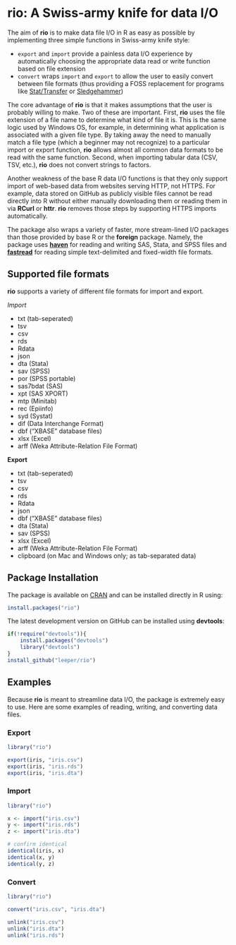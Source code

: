 # rio: A Swiss-army knife for data I/O #

The aim of **rio** is to make data file I/O in R as easy as possible by implementing three simple functions in Swiss-army knife style:

 - `export` and `import` provide a painless data I/O experience by automatically choosing the appropriate data read or write function based on file extension
 - `convert` wraps `import` and `export` to allow the user to easily convert between file formats (thus providing a FOSS replacement for programs like [Stat/Transfer](https://www.stattransfer.com/) or [Sledgehammer](http://www.openmetadata.org/site/?page_id=1089))

The core advantage of **rio** is that it makes assumptions that the user is probably willing to make. Two of these are important. First, **rio** uses the file extension of a file name to determine what kind of file it is. This is the same logic used by Windows OS, for example, in determining what application is associated with a given file type. By taking away the need to manually match a file type (which a beginner may not recognize) to a particular import or export function, **rio** allows almost all common data formats to be read with the same function. Second, when importing tabular data (CSV, TSV, etc.), **rio** does not convert strings to factors.
 
Another weakness of the base R data I/O functions is that they only support import of web-based data from websites serving HTTP, not HTTPS. For example, data stored on GitHub as publicly visible files cannot be read directly into R without either manually downloading them or reading them in via **RCurl** or **httr**. **rio** removes those steps by supporting HTTPS imports automatically.
 
The package also wraps a variety of faster, more stream-lined I/O packages than those provided by base R or the **foreign** package. Namely, the package uses [**haven**](https://github.com/hadley/haven) for reading and writing SAS, Stata, and SPSS files and [**fastread**](https://github.com/hadley/fastread) for reading simple text-delimited and fixed-width file formats.

## Supported file formats ##

**rio** supports a variety of different file formats for import and export.

*Import*

* txt (tab-seperated)
* tsv
* csv
* rds
* Rdata
* json
* dta (Stata)
* sav (SPSS)
* por (SPSS portable)
* sas7bdat (SAS)
* xpt (SAS XPORT)
* mtp (Minitab)
* rec (Epiinfo)
* syd (Systat)
* dif (Data Interchange Format)
* dbf ("XBASE" database files)
* xlsx (Excel)
* arff (Weka Attribute-Relation File Format)

**Export**

* txt (tab-seperated)
* tsv
* csv
* rds
* Rdata
* json
* dbf ("XBASE" database files)
* dta (Stata)
* sav (SPSS)
* xlsx (Excel)
* arff (Weka Attribute-Relation File Format)
* clipboard (on Mac and Windows only; as tab-separated data)


## Package Installation ##

The package is available on [CRAN](http://cran.r-project.org/web/packages/rio/) and can be installed directly in R using:

```R
install.packages("rio")
```

The latest development version on GitHub can be installed using **devtools**:

```R
if(!require("devtools")){
    install.packages("devtools")
    library("devtools")
}
install_github("leeper/rio")
```

## Examples ##

Because **rio** is meant to streamline data I/O, the package is extremely easy to use. Here are some examples of reading, writing, and converting data files.

### Export ###

```r
library("rio")

export(iris, "iris.csv")
export(iris, "iris.rds")
export(iris, "iris.dta")
```

### Import ###

```r
library("rio")

x <- import("iris.csv")
y <- import("iris.rds")
z <- import("iris.dta")

# confirm identical
identical(iris, x)
identical(x, y)
identical(y, z)
```

### Convert ###

```r
library("rio")

convert("iris.csv", "iris.dta")
```

```r
unlink("iris.csv")
unlink("iris.dta")
unlink("iris.rds")
```
